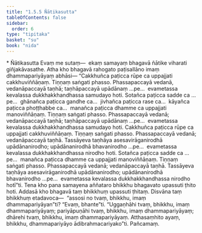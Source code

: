 ```yaml
---
title: "1.5.5 Ñātikasutta"
tableOfContents: false
sidebar:
  order: 6
type: "tipitaka"
basket: "su"
book: "nida"
---
```



<DynamicBreadcrumb />

<Paragraph type="center" book="nida">
* Ñātikasutta
</Paragraph>

<Division number="45" book="nida">

<Paragraph number="325" book="nida">
Evaṃ me sutaṃ—  ekaṃ samayaṃ bhagavā ñātike viharati giñjakāvasathe. Atha kho bhagavā rahogato paṭisallāno imaṃ dhammapariyāyaṃ abhāsi—
</Paragraph>

<Paragraph number="326" book="nida">
“Cakkhuñca paṭicca rūpe ca uppajjati cakkhuviññāṇaṃ. Tiṇṇaṃ saṅgati phasso. Phassapaccayā vedanā, vedanāpaccayā taṇhā; taṇhāpaccayā upādānaṃ …pe…  evametassa kevalassa dukkhakkhandhassa samudayo hoti.
</Paragraph>

<Paragraph number="327" book="nida">
Sotañca paṭicca sadde ca …pe…  ghānañca paṭicca gandhe ca…  jivhañca paṭicca rase ca…  kāyañca paṭicca phoṭṭhabbe ca…  manañca paṭicca dhamme ca uppajjati manoviññāṇaṃ. Tiṇṇaṃ saṅgati phasso. Phassapaccayā vedanā; vedanāpaccayā taṇhā; taṇhāpaccayā upādānaṃ …pe…  evametassa kevalassa dukkhakkhandhassa samudayo hoti.
</Paragraph>

<Paragraph number="328" book="nida">
Cakkhuñca paṭicca rūpe ca uppajjati cakkhuviññāṇaṃ. Tiṇṇaṃ saṅgati phasso. Phassapaccayā vedanā; vedanāpaccayā taṇhā. Tassāyeva taṇhāya asesavirāganirodhā upādānanirodho; upādānanirodhā bhavanirodho …pe…  evametassa kevalassa dukkhakkhandhassa nirodho hoti.
</Paragraph>

<Paragraph number="329" book="nida">
Sotañca paṭicca sadde ca …pe…  manañca paṭicca dhamme ca uppajjati manoviññāṇaṃ. Tiṇṇaṃ saṅgati phasso. Phassapaccayā vedanā; vedanāpaccayā taṇhā. Tassāyeva taṇhāya asesavirāganirodhā upādānanirodho; upādānanirodhā bhavanirodho …pe…  evametassa kevalassa dukkhakkhandhassa nirodho hotī”ti.
</Paragraph>

<Paragraph number="330" book="nida">
Tena kho pana samayena aññataro bhikkhu bhagavato upassuti ṭhito hoti. Addasā kho bhagavā taṃ bhikkhuṃ upassuti ṭhitaṃ. Disvāna taṃ bhikkhuṃ etadavoca—  “assosi no tvaṃ, bhikkhu, imaṃ dhammapariyāyan”ti? “Evaṃ, bhante”ti. “Uggaṇhāhi tvaṃ, bhikkhu, imaṃ dhammapariyāyaṃ; pariyāpuṇāhi tvaṃ, bhikkhu, imaṃ dhammapariyāyaṃ; dhārehi tvaṃ, bhikkhu, imaṃ dhammapariyāyaṃ. Atthasaṃhito ayaṃ, bhikkhu, dhammapariyāyo ādibrahmacariyako”ti.

</Paragraph>
</Division>

<Paragraph number="331" type="center" book="nida">
Pañcamaṃ.
</Paragraph>